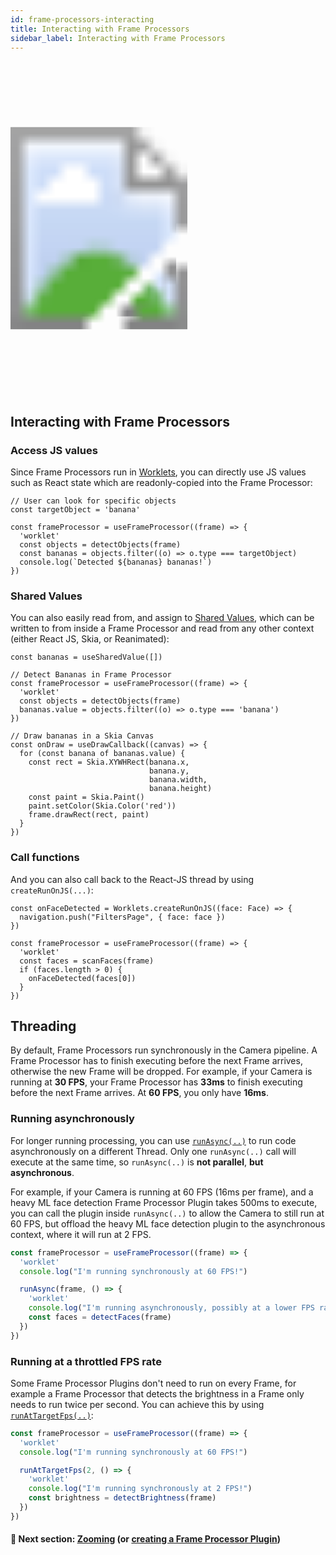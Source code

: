 ```yaml
---
id: frame-processors-interacting
title: Interacting with Frame Processors
sidebar_label: Interacting with Frame Processors
---
```



<div class="image-container">
  <svg xmlns="http://www.w3.org/2000/svg" width="283" height="535">
    <image href={useBaseUrl("img/frame-processors.gif")} x="18" y="33" width="247" height="469" />
    <image href={useBaseUrl("img/frame.png")} width="283" height="535" />
  </svg>
</div>

## Interacting with Frame Processors

### Access JS values

Since Frame Processors run in [Worklets](https://github.com/margelo/react-native-worklets-core/blob/main/docs/WORKLETS.md), you can directly use JS values such as React state which are readonly-copied into the Frame Processor:

```tsx
// User can look for specific objects
const targetObject = 'banana'

const frameProcessor = useFrameProcessor((frame) => {
  'worklet'
  const objects = detectObjects(frame)
  const bananas = objects.filter((o) => o.type === targetObject)
  console.log(`Detected ${bananas} bananas!`)
})
```

### Shared Values

You can also easily read from, and assign to [Shared Values](https://github.com/margelo/react-native-worklets-core/blob/main/docs/WORKLETS.md#shared-values), which can be written to from inside a Frame Processor and read from any other context (either React JS, Skia, or Reanimated):

```tsx
const bananas = useSharedValue([])

// Detect Bananas in Frame Processor
const frameProcessor = useFrameProcessor((frame) => {
  'worklet'
  const objects = detectObjects(frame)
  bananas.value = objects.filter((o) => o.type === 'banana')
})

// Draw bananas in a Skia Canvas
const onDraw = useDrawCallback((canvas) => {
  for (const banana of bananas.value) {
    const rect = Skia.XYWHRect(banana.x,
                               banana.y,
                               banana.width,
                               banana.height)
    const paint = Skia.Paint()
    paint.setColor(Skia.Color('red'))
    frame.drawRect(rect, paint)
  }
})
```

### Call functions

And you can also call back to the React-JS thread by using `createRunOnJS(...)`:

```tsx
const onFaceDetected = Worklets.createRunOnJS((face: Face) => {
  navigation.push("FiltersPage", { face: face })
})

const frameProcessor = useFrameProcessor((frame) => {
  'worklet'
  const faces = scanFaces(frame)
  if (faces.length > 0) {
    onFaceDetected(faces[0])
  }
})
```

## Threading

By default, Frame Processors run synchronously in the Camera pipeline. A Frame Processor has to finish executing before the next Frame arrives, otherwise the new Frame will be dropped.
For example, if your Camera is running at **30 FPS**, your Frame Processor has **33ms** to finish executing before the next Frame arrives. At **60 FPS**, you only have **16ms**.

### Running asynchronously

For longer running processing, you can use [`runAsync(..)`](/docs/api/#runasync) to run code asynchronously on a different Thread.
Only one `runAsync(..)` call will execute at the same time, so `runAsync(..)` is **not parallel**, **but asynchronous**.

For example, if your Camera is running at 60 FPS (16ms per frame), and a heavy ML face detection Frame Processor Plugin takes 500ms to execute, you can call the plugin inside `runAsync(..)` to allow the Camera to still run at 60 FPS, but offload the heavy ML face detection plugin to the asynchronous context, where it will run at 2 FPS.

```ts
const frameProcessor = useFrameProcessor((frame) => {
  'worklet'
  console.log("I'm running synchronously at 60 FPS!")

  runAsync(frame, () => {
    'worklet'
    console.log("I'm running asynchronously, possibly at a lower FPS rate!")
    const faces = detectFaces(frame)
  })
})
```

### Running at a throttled FPS rate

Some Frame Processor Plugins don't need to run on every Frame, for example a Frame Processor that detects the brightness in a Frame only needs to run twice per second. You can achieve this by using [`runAtTargetFps(..)`](/docs/api/#runattargetfps):

```ts
const frameProcessor = useFrameProcessor((frame) => {
  'worklet'
  console.log("I'm running synchronously at 60 FPS!")

  runAtTargetFps(2, () => {
    'worklet'
    console.log("I'm running synchronously at 2 FPS!")
    const brightness = detectBrightness(frame)
  })
})
```

#### 🚀 Next section: [Zooming](/docs/guides/zooming) (or [creating a Frame Processor Plugin](/docs/guides/frame-processors-plugins-overview))
